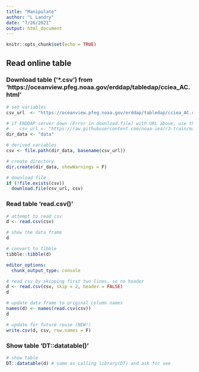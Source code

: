 ```yaml
---
title: "Manipulate"
author: "L Landry"
date: "7/26/2021"
output: html_document
---
```


```r
knitr::opts_chunk$set(echo = TRUE)
```

## Read online table

### Download table ('*.csv') from 'https://oceanview.pfeg.noaa.gov/erddap/tabledap/cciea_AC.html'
```r
# set variables
csv_url  <- "https://oceanview.pfeg.noaa.gov/erddap/tabledap/cciea_AC.csv"

# if ERDDAP server down (Error in download.file) with URL above, use this:
#    csv_url <- "https://raw.githubusercontent.com/noaa-iea/r3-train/master/data/cciea_AC.csv"
dir_data <- "data"

# derived variables
csv <- file.path(dir_data, basename(csv_url))

# create directory
dir.create(dir_data, showWarnings = F)

# download file
if (!file.exists(csv))
  download.file(csv_url, csv)

```

### Read table 'read.csv()'

```r
# attempt to read csv
d <- read.csv(csv)

# show the data frame
d

# convert to tibble
tibble::tibble(d)
```

```yaml
editor_options:
  chunk_output_type: console
```

```r

# read csv by skipping first two lines, so no header
d <- read.csv(csv, skip = 2, header = FALSE)
d

# update data frame to original column names
names(d) <- names(read.csv(csv))
d

# update for future reuse (NEW!)
write.csv(d, csv, row.names = F)
```

### Show table 'DT::datatable()'

```r
# show table
DT::datatable(d) # same as calling library(DT) and ask for see
```



